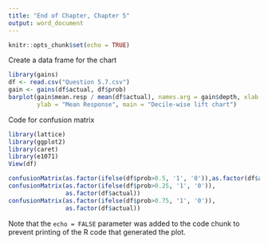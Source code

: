 ---
title: "End of Chapter, Chapter 5"
output: word_document
---

```{r setup, include=FALSE}
knitr::opts_chunk$set(echo = TRUE)
```

Create a data frame for the chart
```{r }
library(gains)
df <- read.csv("Question 5.7.csv")
gain <- gains(df$actual, df$prob)
barplot(gain$mean.resp / mean(df$actual), names.arg = gain$depth, xlab = "Percentile", 
        ylab = "Mean Response", main = "Decile-wise lift chart")
```

Code for confusion matrix
```{r }
library(lattice)
library(ggplot2)
library(caret)
library(e1071)
View(df)

confusionMatrix(as.factor(ifelse(df$prob>0.5, '1', '0')),as.factor(df$actual))
confusionMatrix(as.factor(ifelse(df$prob>0.25, '1', '0')), 
                as.factor(df$actual))
confusionMatrix(as.factor(ifelse(df$prob>0.75, '1', '0')), 
                as.factor(df$actual))
```

Note that the `echo = FALSE` parameter was added to the code chunk to prevent printing of the R code that generated the plot.
